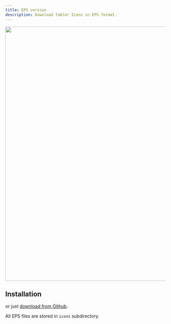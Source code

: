 ```yaml
---
title: EPS version
description: Download Tabler Icons in EPS format.	
---
```


<img src="/docs/icons/package-eps.png" alt="" width="1400" height="800" />


## Installation

<TabsPackage name="@tabler/icons-eps" />

or just [download from Github](https://github.com/tabler/tabler-icons/releases).

All EPS files are stored in `icons` subdirectory.
